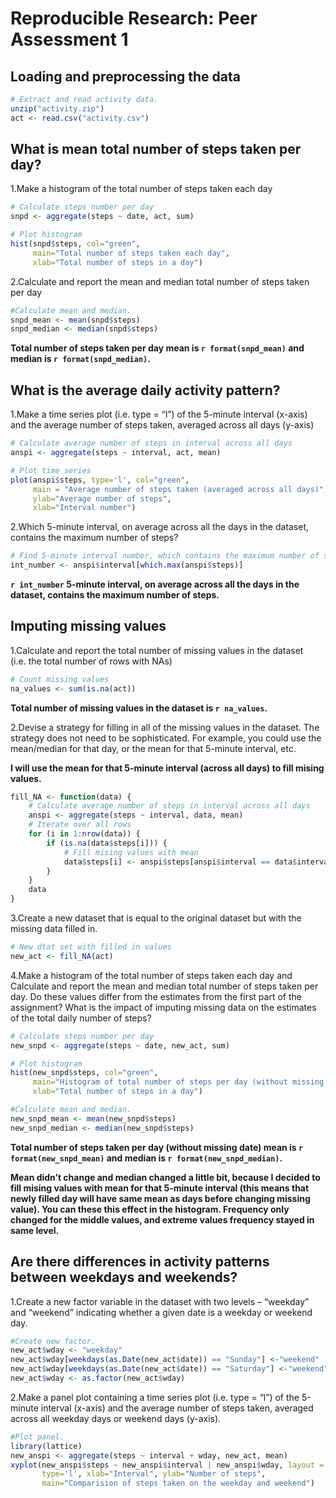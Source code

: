 # Reproducible Research: Peer Assessment 1


## Loading and preprocessing the data
```r
# Extract and read activity data.
unzip("activity.zip")
act <- read.csv("activity.csv")
```


## What is mean total number of steps taken per day?
1.Make a histogram of the total number of steps taken each day
```r
# Calculate steps number per day
snpd <- aggregate(steps ~ date, act, sum)

# Plot histogram
hist(snpd$steps, col="green", 
     main="Total number of steps taken each day",
     xlab="Total number of steps in a day")
```

2.Calculate and report the mean and median total number of steps taken per day
```r
#Calculate mean and median.
snpd_mean <- mean(snpd$steps)
snpd_median <- median(snpd$steps) 
```

**Total number of steps taken per day mean is `r format(snpd_mean)` and median is `r format(snpd_median)`.**

## What is the average daily activity pattern?

1.Make a time series plot (i.e. type = "l") of the 5-minute interval (x-axis) and the average number of steps taken, averaged across all days (y-axis)
```r
# Calculate average number of steps in interval across all days
anspi <- aggregate(steps ~ interval, act, mean)

# Plot time series
plot(anspi$steps, type='l', col="green", 
     main = "Average number of steps taken (averaged across all days)",
     ylab="Average number of steps",
     xlab="Interval number")
```

2.Which 5-minute interval, on average across all the days in the dataset, contains the maximum number of steps?
```r
# Find 5-minute interval number, which contains the maximum number of steps
int_number <- anspi$interval[which.max(anspi$steps)]
```

**`r int_number` 5-minute interval, on average across all the days in the dataset, contains the maximum number of steps.**

## Imputing missing values
1.Calculate and report the total number of missing values in the dataset (i.e. the total number of rows with NAs)
```r
# Count missing values
na_values <- sum(is.na(act))
```

**Total number of missing values in the dataset is `r na_values`.**

2.Devise a strategy for filling in all of the missing values in the dataset. The strategy does not need to be sophisticated. For example, you could use the mean/median for that day, or the mean for that 5-minute interval, etc.

**I will use the mean for that 5-minute interval (across all days) to fill mising values.**
```r
fill_NA <- function(data) {
    # Calculate average number of steps in interval across all days
    anspi <- aggregate(steps ~ interval, data, mean)
    # Iterate over all rows
    for (i in 1:nrow(data)) {
        if (is.na(data$steps[i])) {
            # Fill mising values with mean
            data$steps[i] <- anspi$steps[anspi$interval == data$interval[i]]
        }
    }  
    data
}
```

3.Create a new dataset that is equal to the original dataset but with the missing data filled in.
```r
# New dtat set with filled in values
new_act <- fill_NA(act)
```

4.Make a histogram of the total number of steps taken each day and Calculate and report the mean and median total number of steps taken per day. Do these values differ from the estimates from the first part of the assignment? What is the impact of imputing missing data on the estimates of the total daily number of steps?

```r
# Calculate steps number per day
new_snpd <- aggregate(steps ~ date, new_act, sum)

# Plot histogram
hist(new_snpd$steps, col="green", 
     main="Histogram of total number of steps per day (without missing values)",
     xlab="Total number of steps in a day")
```

```r
#Calculate mean and median.
new_snpd_mean <- mean(new_snpd$steps) 
new_snpd_median <- median(new_snpd$steps) 
```

**Total number of steps taken per day (without missing date) mean is `r format(new_snpd_mean)` and median is `r format(new_snpd_median)`.**

**Mean didn't change and median changed a little bit, because I decided to fill mising values with mean for that 5-minute interval (this means that newly filled day will have same mean as days before changing missing value). You can these this effect in the histogram. Frequency only changed for the middle values, and extreme values frequency stayed in same level.**

## Are there differences in activity patterns between weekdays and weekends?

1.Create a new factor variable in the dataset with two levels – “weekday” and “weekend” indicating whether a given date is a weekday or weekend day.

```r
#Create new factor.
new_act$wday <- "weekday"
new_act$wday[weekdays(as.Date(new_act$date)) == "Sunday"] <-"weekend"
new_act$wday[weekdays(as.Date(new_act$date)) == "Saturday"] <-"weekend"
new_act$wday <- as.factor(new_act$wday)
```

2.Make a panel plot containing a time series plot (i.e. type = "l") of the 5-minute interval (x-axis) and the average number of steps taken, averaged across all weekday days or weekend days (y-axis). 

```r
#Plot panel.
library(lattice)
new_anspi <- aggregate(steps ~ interval + wday, new_act, mean)
xyplot(new_anspi$steps ~ new_anspi$interval | new_anspi$wday, layout = c(1, 2),
       type='l', xlab="Interval", ylab="Number of steps", 
       main="Comparision of steps taken on the weekday and weekend") 
```
